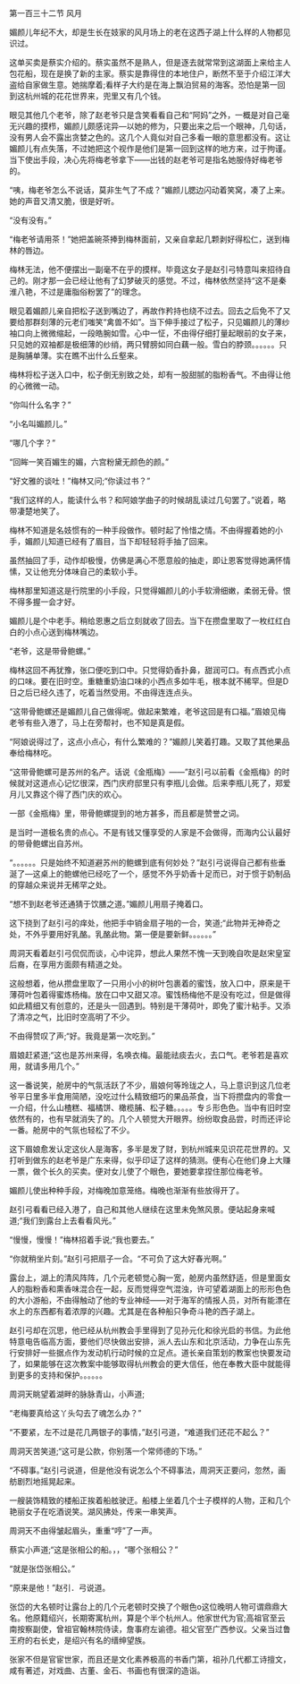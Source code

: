 

第一百三十二节 风月

媚颜儿年纪不大，却是生长在妓家的风月场上的老在这西子湖上什么样的人物都见识过。

这单买卖是蔡实介绍的。蔡实虽然不是熟人，但是逐去就常常到这湖面上来给主人包花船，现在是换了新的主家。蔡实是靠得住的本地住户，断然不至于介绍江洋大盗给自家做生意。她揣摩着;看样子大约是在海上飘泊贸易的海客。恐怕是第一回到这杭州城的花花世界来，兜里又有几个钱。

眼见其他几个老爷，除了赵老爷只是含笑看看自己和“阿妈”之外，一概是对自己毫无兴趣的摸栉，媚颜儿颇感诧异—以她的修为，只要出来之后一个眼神，几句话，没有男人会不露出贪婪之色的。这几个人竟似对自己多看一眼的意思都没有。这让媚颜儿有点失落，不过她把这个视作是他们是第一回到这样的地方来，过于拘谨。当下使出手段，决心先将梅老爷拿下——出钱的赵老爷可是指名她服侍好梅老爷的。

“咦，梅老爷怎么不说话，莫非生气了不成？”媚颜儿腮边闪动着笑窝，凑了上来。她的声音又清又脆，很是好听。

“没有没有。”

“梅老爷请用茶！”她把盖碗茶捧到梅林面前，又亲自拿起几颗剥好得松仁，送到梅林的唇边。

梅林无法，他不便摆出一副毫不在乎的摸样。毕竟这女子是赵引弓特意叫来招待自己的。刚才那一会已经让他有了幻梦破灭的感觉。不过，梅林依然坚持“这不是秦淮八艳，不过是庸脂俗粉罢了”的理念。

眼见着媚颜儿亲自把松子送到嘴边了，再故作矜持也绕不过去。回去之后免不了又要给那群刻薄的元老们嗤笑“禽兽不如”。当下伸手接过了松子，只见媚颜儿的薄纱袖口向上微微缩起，一段皓腕如雪。心中一怔，不由得仔细打量起眼前的女子来，只见她的双袖都是极细薄的纱绡，两只臂膀如同白藕一般。雪白的脖颈。。。。。。只是胸脯单薄。实在瞧不出什么丘壑来。

梅林将松子送入口中，松子倒无别致之处，却有一股甜腻的脂粉香气。不由得让他的心微微一动。

“你叫什么名字？”

“小名叫媚颜儿。”

“哪几个字？”

“回眸一笑百媚生的媚，六宫粉黛无颜色的颜。”

“好文雅的谈吐！”梅林又问;“你读过书？”

“我们这样的人，能读什么书？和阿娘学曲子的时候胡乱读过几句罢了。”说着，略带凄楚地笑了。

梅林不知道是名妓惯有的一种手段做作。顿时起了怜惜之情。不由得握着她的小手，媚颜儿知道已经有了眉目，当下却轻轻将手抽了回来。

虽然抽回了手，动作却极慢，仿佛是满心不愿意般的抽走，即让恩客觉得她满怀情愫，又让他充分体味自己的柔软小手。

梅林那里知道这是行院里的小手段，只觉得媚颜儿的小手软滑细嫩，柔弱无骨。恨不得多握一会才好。

媚颜儿是个中老手。稍给恩惠之后立刻就收了回去。当下在攒盘里取了一枚红红白白的小点心送到梅林嘴边。

“老爷，这是带骨鲍螺。”

梅林这回不再犹豫，张口便吃到口中。只觉得奶香扑鼻，甜润可口。有点西式小点的口味。要在旧时空。重糖重奶油口味的小西点多如牛毛，根本就不稀罕。但是D日之后已经久违了，吃着当然受用。不由得连连点头。

“这带骨鲍螺还是媚颜儿自己做得呢。做起来繁难，老爷这回是有口福。”眉娘见梅老爷有些入港了，马上在旁帮衬，也不知是真是假。

“阿娘说得过了，这点小点心，有什么繁难的？”媚颜儿笑着打趣。又取了其他果品奉给梅林吃。

“这带骨鲍螺可是苏州的名产。话说《金瓶梅》——”赵引弓以前看《金瓶梅》的时候就对这道点心记忆很深，西门庆府邸里只有李瓶儿会做。后来李瓶儿死了，郑爱月儿又靠这个得了西门庆的欢心。

一部《金瓶梅》里，带骨鲍螺提到的地方甚多，而且都是赞誉之词。

是当时一道极名贵的点心。不是有钱又懂享受的人家是不会做得，而海内公认最好的带骨鲍螺出自苏州。

“。。。。。。只是始终不知道避苏州的鲍螺到底有何妙处？”赵引弓说得自己都有些垂涎了—这桌上的鲍螺他已经吃了一个，感觉不外乎奶香十足而已，对于惯于奶制品的穿越众来说并无稀罕之处。

“想不到赵老爷还通猜于饮膳之道。”媚颜儿用扇子掩着口。

这下挠到了赵引弓的痒处，他把手中销金扇子啪的一合，笑道;“此物并无神奇之处，不外乎要用好乳酪。乳酪此物。第一便是要新鲜。。。。。。”

周洞天看着赵引弓侃侃而谈，心中诧异，想此人果然不愧一天到晚自吹是赵宋皇室后裔，在享用方面颇有精道之处。

这般想着，他从攒盘里取了一只用小小的树叶包裹着的蜜饯，放入口中，原来是干薄荷叶包着得蜜炼杨梅。放在口中又甜又凉。蜜饯杨梅他不是没有吃过，但是做得如此精细又有创意的，还是头一回遇到。特别是干薄荷叶，即免了蜜汁粘手。又添了清凉之气，比旧时空高明了不少。

不由得赞叹了声;“好。我竟是第一次吃到。”

眉娘赶紧道;“这也是苏州来得，名唤衣梅。最能祛痰去火，去口气。老爷若是喜欢用，就请多用几个。”

这一番说笑，舱房中的气氛活跃了不少，眉娘何等玲珑之人，马上意识到这几位老爷平日里多半食用简陋，没吃过什么精致细巧的果品茶食，当下将攒盘内的零食一一介绍，什么山楂糕、福橘饼、橄榄脯、松子糖。。。。。专彡形色色。当中有旧时空依然有的，也有早就消失了的。几个人顿觉大开眼界。纷纷取食品尝，时而还评论一番。舱房中的气氛也轻松了不少。

这下眉娘愈发认定这伙人是海客，多半是发了财，到杭州城来见识花花世界的。又打听到做东的赵老爷是广东来得，似乎印证了这样的猜测。便有心在他们身上大赚一票，做个长久的买卖。便对女儿使了个眼色，要她要拿捏住那位梅老爷。

媚颜儿使出种种手段，对梅晚加意笼络。梅晚也渐渐有些放得开了。

赵引弓看看已经入港了，自己和其他人继续在这里未免煞风景。便站起身来喊道;“我们到露台上去看看风光。”

“慢慢，慢慢！”梅林招着手说;“我也要去。”

“你就稍坐片刻。”赵引弓把扇子一合。“不可负了这大好春光啊。”

露台上，湖上的清风阵阵，几个元老顿觉心胸一宽，舱房内虽然舒适，但是里面女人的脂粉香和熏香味混合在一起，反而觉得空气混浊，许可望着湖面上的形形色色的大小游船，不由得触动了他的专业神经——对于海军的情报人员，对所有能漂在水上的东西都有着浓厚的兴趣。尤其是在各种船只争奇斗艳的西子湖上。

赵引弓却在沉思，他已经从杭州教会手里得到了见孙元化和徐光启的书信。为此他特意电告临高方面，要他们尽快做出安排，派人去山东和北京活动，力争在山东先行安排好一些据点作为发动机行动时候的立足点。道长亲自策划的教案也快要发动了，如果能够在这次教案中能够取得杭州教会的更大信任，他在奉教大臣中就能得到更多的支持和保护。。。。。。

周洞天眺望着湖畔的脉脉青山，小声道;

“老梅要真给这丫头勾去了魂怎么办？”

“不要紧，左不过是花几两银子的事情，”赵引弓道，“难道我们还花不起么？”

周洞天苦笑道;“这可是公款，你别落一个常师德的下场。”

“不碍事。”赵引弓说道，但是他没有说怎么个不碍事法，周洞天正要问，忽然，画舫剧烈地摇晃起来。

一艘装饰精致的楼船正挨着船舷驶迂。船楼上坐着几个士子模样的人物，正和几个艳丽女子在吃酒说笑。湖风拂处，传来一串笑声。

周洞天不由得皱起眉头，重重“哼”了一声。

蔡实小声道;“这是张相公的船。，，“哪个张相公？”

“就是张岱张相公。”

“原来是他！”赵引．弓说道。

张岱的大名顿时让露台上的几个元老顿时交换了个眼色o这位晚明人物可谓鼎鼎大名。他原籍绍兴，长期寄寓杭州，算是个半个杭州人。他家世代为官;高祖官至云南按察副使，曾祖官翰林院侍读，詹事府左谕德。祖父官至广西参议。父亲当过鲁王府的右长史，是绍兴有名的缙绅望族。

张家不但是官宦世家，而且还是文化素养极高的书香门第，祖孙几代都工诗擅文，咸有著述，对戏曲、古董、金石、书画也有很深的造诣。


